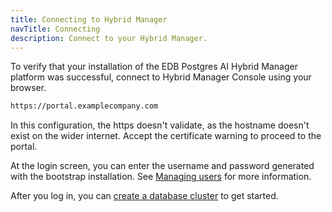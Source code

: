 ```yaml
---
title: Connecting to Hybrid Manager
navTitle: Connecting
description: Connect to your Hybrid Manager.
---
```


To verify that your installation of the EDB Postgres AI Hybrid Manager platform was successful, connect to Hybrid Manager Console using your browser.

```bash
https://portal.examplecompany.com
```

In this configuration, the https doesn't validate, as the hostname doesn't exist on the wider internet. Accept the certificate warning to proceed to the portal.

At the login screen, you can enter the username and password generated with the bootstrap installation. See [Managing users](/edb-postgres-ai/latest/hybrid-manager/using_hybrid_manager/managing_users/) for more information.

After you log in, you can [create a database cluster](/edb-postgres-ai/latest/hybrid-manager/using_hybrid_manager/cluster_management/create-clusters/) to get started.
